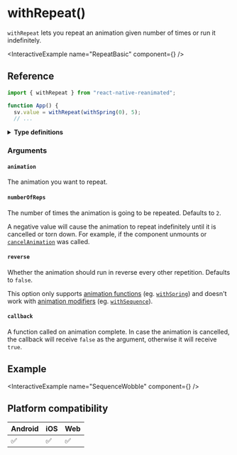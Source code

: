 
# withRepeat()

`withRepeat` lets you repeat an animation given number of times or run it indefinitely.

<InteractiveExample name="RepeatBasic" component={<RepeatBasic />} />

## Reference

```javascript
import { withRepeat } from "react-native-reanimated";

function App() {
  sv.value = withRepeat(withSpring(0), 5);
  // ...
```

<details>
<summary><b>Type definitions</b></summary>

```typescript
type AnimatableValue = number | string | number[];

function withRepeat<T extends AnimatableValue>(
  animation: T,
  numberOfReps?: number,
  reverse?: boolean,
  callback?: (finished?: boolean, current?: AnimatableValue) => void
): T;
```

</details>

### Arguments

#### `animation`

The animation you want to repeat.

#### `numberOfReps` <Optional />

The number of times the animation is going to be repeated. Defaults to `2`.

A negative value will cause the animation to repeat indefinitely until it is cancelled or torn down. For example, if the component unmounts or [`cancelAnimation`](/) was called.

#### `reverse` <Optional />

Whether the animation should run in reverse every other repetition. Defaults to `false`.

This option only supports [animation functions](/docs/fundamentals/glossary#animation-function) (eg. [`withSpring`](/docs/animations/with-spring)) and doesn't work with [animation modifiers](/docs/fundamentals/glossary#animation-modifier) (eg. [`withSequence`](/docs/animations/with-sequence)).

#### `callback` <Optional />

A function called on animation complete. In case the animation is cancelled, the callback will receive `false` as the argument, otherwise it will receive `true`.

## Example

<InteractiveExample name="SequenceWobble" component={<SequenceWobble />} />

## Platform compatibility

<div class="compatibility">

| Android | iOS | Web |
| ------- | --- | --- |
| ✅      | ✅  | ✅  |

</div>
